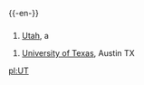 {{-en-}}

==={{Abbreviation}}===
#[[Utah]], a {{USstate}}

#[[University of Texas]], Austin TX
[[pl:UT]]